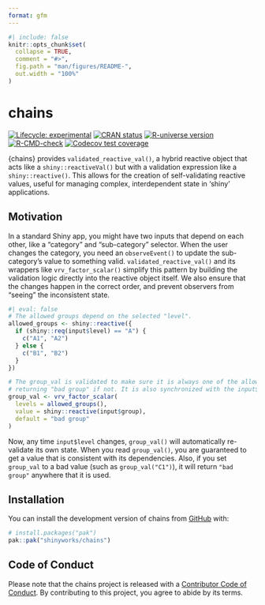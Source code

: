 ```yaml
---
format: gfm
---
```

<!-- README.md is generated from README.qmd. Please edit that file -->

```r
#| include: false
knitr::opts_chunk$set(
  collapse = TRUE,
  comment = "#>",
  fig.path = "man/figures/README-",
  out.width = "100%"
)
```

# chains

<!-- badges: start -->
[![Lifecycle: experimental](https://img.shields.io/badge/lifecycle-experimental-orange.svg)](https://lifecycle.r-lib.org/articles/stages.html#experimental)
[![CRAN status](https://www.r-pkg.org/badges/version/chains)](https://CRAN.R-project.org/package=chains)
[![R-universe version](https://shinyworks.r-universe.dev/chains/badges/version)](https://shinyworks.r-universe.dev/chains)
[![R-CMD-check](https://github.com/shinyworks/chains/actions/workflows/R-CMD-check.yaml/badge.svg)](https://github.com/shinyworks/chains/actions/workflows/R-CMD-check.yaml)
[![Codecov test coverage](https://codecov.io/gh/shinyworks/chains/graph/badge.svg)](https://app.codecov.io/gh/shinyworks/chains)
<!-- badges: end -->

{chains} provides `validated_reactive_val()`, a hybrid reactive object that acts like a `shiny::reactiveVal()` but with a validation expression like a `shiny::reactive()`. This allows for the creation of self-validating reactive values, useful for managing complex, interdependent state in 'shiny' applications.

## Motivation

In a standard Shiny app, you might have two inputs that depend on each other, like a "category" and "sub-category" selector. When the user changes the category, you need an `observeEvent()` to update the sub-category's value to something valid. `validated_reactive_val()` and its wrappers like `vrv_factor_scalar()` simplify this pattern by building the validation logic directly into the reactive object itself. We also ensure that the changes happen in the correct order, and prevent observers from "seeing" the inconsistent state.

```r
#| eval: false
# The allowed groups depend on the selected "level".
allowed_groups <- shiny::reactive({
  if (shiny::req(input$level) == "A") {
    c("A1", "A2")
  } else {
    c("B1", "B2")
  }
})

# The group_val is validated to make sure it is always one of the allowed groups,
# returning "bad group" if not. It is also synchronized with the input$group.
group_val <- vrv_factor_scalar(
  levels = allowed_groups(),
  value = shiny::reactive(input$group),
  default = "bad group"
)
```

Now, any time `input$level` changes, `group_val()` will automatically re-validate its own state. When you read `group_val()`, you are guaranteed to get a value that is consistent with its dependencies. Also, if you set `group_val` to a bad value (such as `group_val("C1")`), it will return `"bad group"` anywhere that it is used.

## Installation

You can install the development version of chains from [GitHub](https://github.com/) with:

``` r
# install.packages("pak")
pak::pak("shinyworks/chains")
```

## Code of Conduct

Please note that the chains project is released with a [Contributor Code of Conduct](https://shinyworks.github.io/chains/CODE_OF_CONDUCT.html). By contributing to this project, you agree to abide by its terms.
